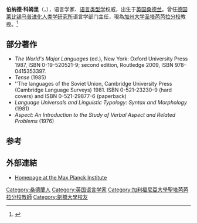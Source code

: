 '''伯纳德·科姆里'''（{{lang|en|Bernard Comrie}}，{{bd|1947年|5月23日}}），语言学家、[[语言类型学|语言类型学]]权威，出生于[[英国|英国]][[桑德兰|桑德兰]]。曾任[[德国|德国]][[莱比锡|莱比锡]][[马普进化人类学研究所|马普进化人类学研究所]]语言学部门主任，現為[[加州大学圣塔芭芭拉分校|加州大学圣塔芭芭拉分校]]教授。<ref>{{Cite web |url=http://www.linguistics.ucsb.edu/people/comrie.html |title=UCSB Linguistics Bernard Comrie |accessdate=2010-02-07 |archive-date=2010-05-23 |archive-url=https://web.archive.org/web/20100523061708/http://www.linguistics.ucsb.edu/people/comrie.html |dead-url=yes }}</ref>

==部分著作==
{{refbegin}}
* ''The World's Major Languages'' (ed.), New York: Oxford University Press 1987, ISBN 0-19-520521-9; second edition, Routledge 2009, ISBN 978-0415353397.
* ''Tense'' (1985)
* ''The languages of the Soviet Union, Cambridge University Press (Cambridge Language Surveys) 1981. ISBN 0-521-23230-9 (hard covers) and ISBN 0-521-29877-6 (paperback)
* ''Language Universals and Linguistic Typology: Syntax and Morphology'' (1981)
* ''Aspect: An Introduction to the Study of Verbal Aspect and Related Problems'' (1976)
{{refend}}

==参考==
{{reflist}}

==外部連結==
*[https://web.archive.org/web/20100618123742/http://email.eva.mpg.de/~comrie/ Homepage at the Max Planck Institute]

{{Authority control}}
{{linguist-stub}}

{{DEFAULTSORT:Comrie, Bernard}}
[[Category:桑德蘭人|Category:桑德蘭人]]
[[Category:英国语言学家|Category:英国语言学家]]
[[Category:加利福尼亞大學聖塔芭芭拉分校教師|Category:加利福尼亞大學聖塔芭芭拉分校教師]]
[[Category:劍橋大學校友|Category:劍橋大學校友]]